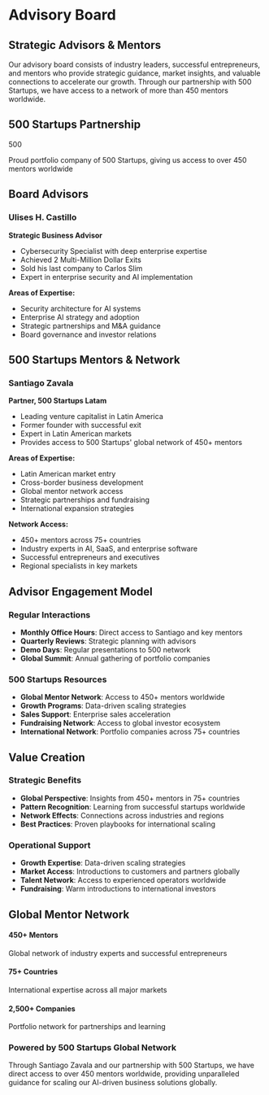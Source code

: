 # Advisory Board

## Strategic Advisors & Mentors

Our advisory board consists of industry leaders, successful entrepreneurs, and mentors who provide strategic guidance, market insights, and valuable connections to accelerate our growth. Through our partnership with 500 Startups, we have access to a network of more than 450 mentors worldwide.

## 500 Startups Partnership

<div className="nx-mt-8 nx-rounded-lg nx-bg-gradient-to-r nx-from-gray-50 nx-to-gray-100 nx-p-6 dark:nx-from-gray-900/20 dark:nx-to-gray-800/20">
  <div className="nx-flex nx-items-center nx-justify-center">
    <span className="nx-text-6xl nx-font-bold nx-text-gray-700 dark:nx-text-gray-300">500</span>
  </div>
  <p className="nx-text-center nx-mt-4 nx-text-gray-600 dark:nx-text-gray-400">
    Proud portfolio company of 500 Startups, giving us access to over 450 mentors worldwide
  </p>
</div>

## Board Advisors

### Ulises H. Castillo
**Strategic Business Advisor**
- Cybersecurity Specialist with deep enterprise expertise
- Achieved 2 Multi-Million Dollar Exits
- Sold his last company to Carlos Slim
- Expert in enterprise security and AI implementation

**Areas of Expertise:**
- Security architecture for AI systems
- Enterprise AI strategy and adoption
- Strategic partnerships and M&A guidance
- Board governance and investor relations

## 500 Startups Mentors & Network

### Santiago Zavala
**Partner, 500 Startups Latam**
- Leading venture capitalist in Latin America
- Former founder with successful exit
- Expert in Latin American markets
- Provides access to 500 Startups' global network of 450+ mentors

**Areas of Expertise:**
- Latin American market entry
- Cross-border business development
- Global mentor network access
- Strategic partnerships and fundraising
- International expansion strategies

**Network Access:**
- 450+ mentors across 75+ countries
- Industry experts in AI, SaaS, and enterprise software
- Successful entrepreneurs and executives
- Regional specialists in key markets

## Advisor Engagement Model

### Regular Interactions
- **Monthly Office Hours**: Direct access to Santiago and key mentors
- **Quarterly Reviews**: Strategic planning with advisors
- **Demo Days**: Regular presentations to 500 network
- **Global Summit**: Annual gathering of portfolio companies

### 500 Startups Resources
- **Global Mentor Network**: Access to 450+ mentors worldwide
- **Growth Programs**: Data-driven scaling strategies
- **Sales Support**: Enterprise sales acceleration
- **Fundraising Network**: Access to global investor ecosystem
- **International Network**: Portfolio companies across 75+ countries

## Value Creation

### Strategic Benefits
- **Global Perspective**: Insights from 450+ mentors in 75+ countries
- **Pattern Recognition**: Learning from successful startups worldwide
- **Network Effects**: Connections across industries and regions
- **Best Practices**: Proven playbooks for international scaling

### Operational Support
- **Growth Expertise**: Data-driven scaling strategies
- **Market Access**: Introductions to customers and partners globally
- **Talent Network**: Access to experienced operators worldwide
- **Fundraising**: Warm introductions to international investors

## Global Mentor Network

<div className="nx-mt-8 nx-grid nx-grid-cols-1 nx-gap-4 md:nx-grid-cols-3">
  <div className="nx-rounded-lg nx-bg-blue-50 nx-p-4 dark:nx-bg-blue-900/20">
    <h4 className="nx-font-semibold">450+ Mentors</h4>
    <span className="nx-text-sm nx-text-gray-600 dark:nx-text-gray-400">
      Global network of industry experts and successful entrepreneurs
    </span>
  </div>
  
  <div className="nx-rounded-lg nx-bg-green-50 nx-p-4 dark:nx-bg-green-900/20">
    <h4 className="nx-font-semibold">75+ Countries</h4>
    <span className="nx-text-sm nx-text-gray-600 dark:nx-text-gray-400">
      International expertise across all major markets
    </span>
  </div>

  <div className="nx-rounded-lg nx-bg-purple-50 nx-p-4 dark:nx-bg-purple-900/20">
    <h4 className="nx-font-semibold">2,500+ Companies</h4>
    <span className="nx-text-sm nx-text-gray-600 dark:nx-text-gray-400">
      Portfolio network for partnerships and learning
    </span>
  </div>
</div>

<div className="nx-mt-8 nx-rounded-lg nx-bg-gradient-to-r nx-from-primary-50 nx-to-primary-100 nx-p-6 dark:nx-from-primary-900/20 dark:nx-to-primary-800/20">
  <h3 className="nx-text-lg nx-font-semibold nx-mb-2">Powered by 500 Startups Global Network</h3>
  <span className="nx-text-sm">
    Through Santiago Zavala and our partnership with 500 Startups, we have direct access to over 450 mentors worldwide, providing unparalleled guidance for scaling our AI-driven business solutions globally.
  </span>
</div> 